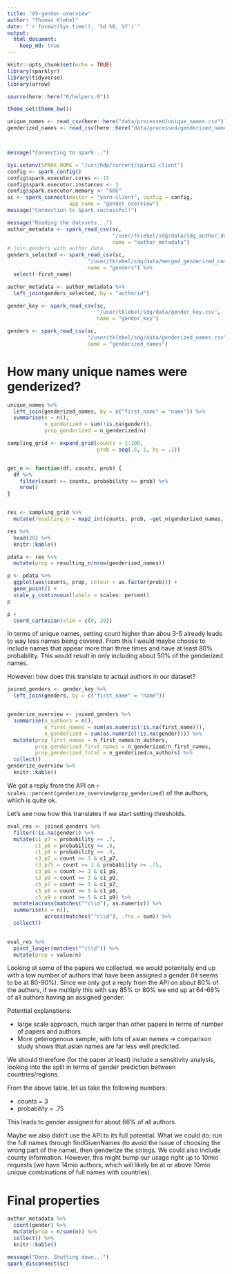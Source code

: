 ```yaml
---
title: "05-gender-overview"
author: "Thomas Klebel"
date: "`r format(Sys.time(), '%d %B, %Y')`"
output: 
  html_document:
    keep_md: true
---
```


```r
knitr::opts_chunk$set(echo = TRUE)
library(sparklyr)
library(tidyverse)
library(arrow)

source(here::here("R/helpers.R"))

theme_set(theme_bw())

unique_names <- read_csv(here::here("data/processed/unique_names.csv"))
genderized_names <- read_csv(here::here("data/processed/genderized_names.csv"))



message("Connecting to spark...")

Sys.setenv(SPARK_HOME = "/usr/hdp/current/spark2-client")
config <- spark_config()
config$spark.executor.cores <- 15
config$spark.executor.instances <- 3
config$spark.executor.memory <- "60G"
sc <- spark_connect(master = "yarn-client", config = config,
                    app_name = "gender_overview")
message("Connection to Spark successful!")

message("Reading the datasets...")
author_metadata <- spark_read_csv(sc,
                                  "/user/tklebel/sdg/data/sdg_author_data.csv",
                                  name = "author_metadata")
# join genders with author data
genders_selected <- spark_read_csv(sc,
                          "/user/tklebel/sdg/data/merged_genderized_names.csv",
                          name = "genders") %>% 
  select(-first_name)

author_metadata <- author_metadata %>% 
  left_join(genders_selected, by = "authorid")

gender_key <- spark_read_csv(sc,
                             "/user/tklebel/sdg/data/gender_key.csv",
                             name = "gender_key")

genders <- spark_read_csv(sc,
                          "/user/tklebel/sdg/data/genderized_names.csv",
                          name = "genderized_names")

```


# How many unique names were genderized?
```r
unique_names %>% 
  left_join(genderized_names, by = c("first_name" = "name")) %>% 
  summarise(n = n(),
            n_genderized = sum(!is.na(gender)),
            prop_genderized = n_genderized/n)
```


```r
sampling_grid <- expand_grid(counts = 1:100,
                             prob = seq(.5, 1, by = .1))


get_n <- function(df, counts, prob) {
  df %>% 
    filter(count >= counts, probability >= prob) %>% 
    nrow()
}


res <- sampling_grid %>% 
  mutate(resulting_n = map2_int(counts, prob, ~get_n(genderized_names, .x, .y)))

res %>% 
  head(20) %>% 
  knitr::kable()

```

```r
pdata <- res %>% 
  mutate(prop = resulting_n/nrow(genderized_names))

p <- pdata %>% 
  ggplot(aes(counts, prop, colour = as.factor(prob))) +
  geom_point() +
  scale_y_continuous(labels = scales::percent)
p
```


```r
p +
  coord_cartesian(xlim = c(0, 20))
```

In terms of unique names, setting count higher than abou 3-5 already leads to 
way less names being covered. From this I would maybe choose to include names
that appear more than three times and have at least 80% probability. This would
result in only including about 50% of the genderized names.


However: how does this translate to actual authors in our dataset?

```r
joined_genders <- gender_key %>% 
  left_join(genders, by = c("first_name" = "name"))


genderize_overview <- joined_genders %>% 
  summarise(n_authors = n(),
            n_first_names = sum(as.numeric(!is.na(first_name))),
            n_genderized = sum(as.numeric(!is.na(gender)))) %>% 
  mutate(prop_first_names = n_first_names/n_authors,
         prop_genderized_first_names = n_genderized/n_first_names,
         prop_genderized_total = n_genderized/n_authors) %>% 
  collect()
genderize_overview %>% 
  knitr::kable()
```

We got a reply from the API on
`r scales::percent(genderize_overview$prop_genderized)` of the authors, which is
quite ok.

Let's see now how this translates if we start setting thresholds.

```r
eval_res <- joined_genders %>% 
  filter(!is.na(gender)) %>% 
  mutate(c1_p7 = probability >= .7,
         c1_p8 = probability >= .8,
         c1_p9 = probability >= .9,
         c3_p7 = count >= 3 & c1_p7,
         c3_p75 = count >= 3 & probability >= .75,
         c3_p8 = count >= 3 & c1_p8,
         c3_p9 = count >= 3 & c1_p9,
         c5_p7 = count >= 5 & c1_p7,
         c5_p8 = count >= 5 & c1_p8,
         c5_p9 = count >= 5 & c1_p9) %>% 
  mutate(across(matches("^c\\d"), as.numeric)) %>% 
  summarise(n = n(),
            across(matches("^c\\d"), .fns = sum)) %>% 
  collect()
  

```

```r
eval_res %>% 
  pivot_longer(matches("^c\\d")) %>% 
  mutate(prop = value/n)
```


Looking at some of the papers we collected, we would potentially end up with a
low number of authors that have been assigned a gender (lit seems to be at 
80-90%). Since we only got a reply from the API on about 80% of the authors,
if we multiply this with say 85% or 80% we end up at 64-68% of all authors having
an assigned gender.

Potential explanations:

- large scale approach, much larger than other papers in terms of number of 
papers and authors.
- More geterogenous sample, with lots of asian names -> comparison study shows
that asian names are far less well predicted.

We should therefore (for the paper at least) include a sensitivity analysis,
looking into the split in terms of gender prediction between countries/regions.

From the above table, let us take the following numbers:

- counts = 3
- probability = .75

This leads to gender assigned for about 66% of all authors.


Maybe we also didn't use the API to its full potential. What we could do:
run the full names through findGivenNames (to avoid the issue of choosing the
wrong part of the name), then genderize the strings. We could also include 
county information. However, this might bump our usage right up to 10mio requests
(we have 14mio authors, which will likely be at or above 10mio unique combinations
of full names with countries).


# Final properties
```r
author_metadata %>% 
  count(gender) %>% 
  mutate(prop = n/sum(n)) %>% 
  collect() %>% 
  knitr::kable()
```



```r
message("Done. Shutting down...")
spark_disconnect(sc)
```
